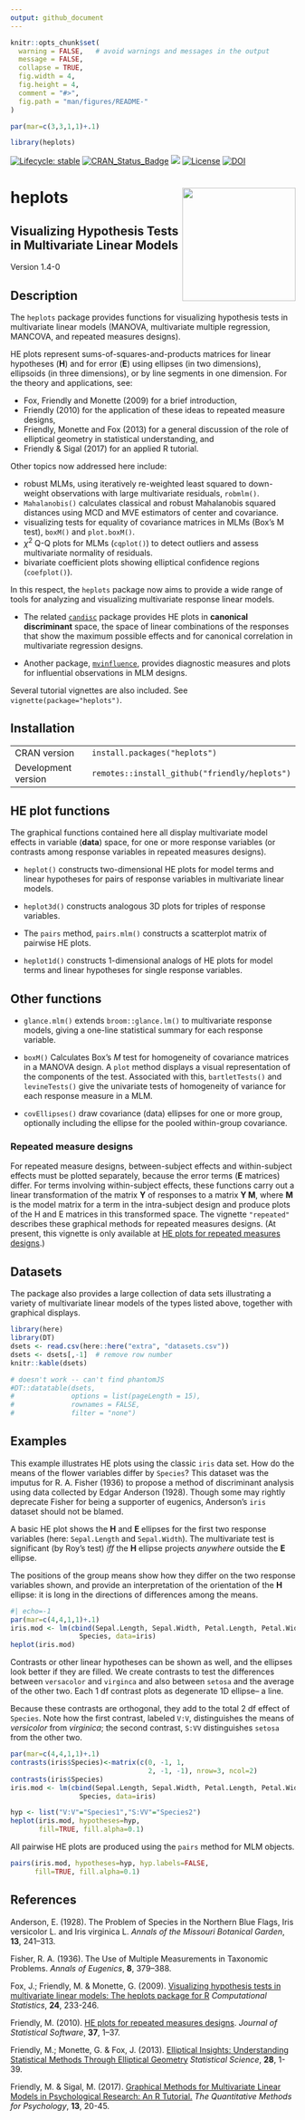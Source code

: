 ```yaml
---
output: github_document
---
```


<!-- README.md is generated from README.Rmd. Please edit that file and knit again -->

```r
knitr::opts_chunk$set(
  warning = FALSE,   # avoid warnings and messages in the output
  message = FALSE,
  collapse = TRUE,
  fig.width = 4,
  fig.height = 4,
  comment = "#>",
  fig.path = "man/figures/README-"
)

par(mar=c(3,3,1,1)+.1)
```

```r
library(heplots)
```

<!-- badges: start -->
[![Lifecycle: stable](https://img.shields.io/badge/lifecycle-stable-brightgreen.svg)](https://lifecycle.r-lib.org/articles/stages.html#stable)
[![CRAN_Status_Badge](http://www.r-pkg.org/badges/version/heplots)](http://cran.r-project.org/package=heplots)
[![](http://cranlogs.r-pkg.org/badges/grand-total/heplots)](https://cran.r-project.org/package=heplots)
[![License](https://img.shields.io/badge/license-GPL%20%28%3E=%202%29-brightgreen.svg?style=flat)](https://www.gnu.org/licenses/gpl-2.0.html) 
[![DOI](https://zenodo.org/badge/13908453.svg)](https://zenodo.org/badge/latestdoi/13908453)
<!-- badges: end -->


# heplots <img src="man/figures/logo.png" height="200" style="float:right; height:200px;" />

## **Visualizing Hypothesis Tests in Multivariate Linear Models**

Version 1.4-0

## Description

The `heplots` package provides functions for visualizing hypothesis tests in
multivariate linear models (MANOVA, multivariate multiple regression, MANCOVA,
and repeated measures designs).

HE plots represent sums-of-squares-and-products matrices for linear hypotheses (**H**) and for 
error (**E**) using ellipses (in two dimensions), ellipsoids (in three dimensions),
or by line segments in one dimension.
For the theory and applications, see: 

* Fox, Friendly and Monette (2009) for a brief introduction,
* Friendly (2010) for the application of these ideas to repeated measure designs,
* Friendly, Monette and Fox (2013) for a general discussion of the role of elliptical geometry in statistical understanding, and
* Friendly & Sigal (2017) for an applied R tutorial.

Other topics now addressed here include:

* robust MLMs, using iteratively re-weighted least squared to down-weight observations with large multivariate residuals, `robmlm()`. 
* `Mahalanobis()` calculates classical and robust Mahalanobis squared distances using MCD and MVE estimators of center and covariance.
* visualizing tests for equality of covariance matrices in MLMs (Box's M test), `boxM()` and `plot.boxM()`. 
* $\chi^2$ Q-Q plots for MLMs (`cqplot()`) to detect outliers and assess multivariate normality of residuals.
* bivariate coefficient plots showing elliptical confidence regions (`coefplot()`).

In this respect, the `heplots` package now aims to provide a wide range of tools for analyzing and visualizing
multivariate response linear models.

* The related [`candisc`](http://github.com/friendly/candisc) package provides HE plots in **canonical discriminant** space, the space of linear combinations of the responses that show the maximum possible effects
and for canonical correlation in multivariate regression designs.

* Another package, [`mvinfluence`](https://friendly.github.io/mvinfluence/), provides diagnostic measures and
plots for influential observations in MLM designs.


Several tutorial vignettes are also included.  See `vignette(package="heplots")`.


## Installation

|                     |                                                   |
|---------------------|---------------------------------------------------|
| CRAN version        | `install.packages("heplots")`                 |
| Development version | `remotes::install_github("friendly/heplots")` |


<!-- This installs the package from the source and creates the package vignettes,  -->
<!-- so you will need to have R Tools installed on your system.  [R Tools for Windows](https://cran.r-project.org/bin/windows/Rtools/) -->
<!-- takes you to the download page for Windows.  [R Tools for Mac OS X](https://cran.r-project.org/bin/macosx/tools/) -->
<!-- has the required programs for Mac OS X. -->


## HE plot functions

The graphical functions contained here all display multivariate model
effects in variable (**data**) space, for one or more response variables
(or contrasts among response variables in repeated measures designs).

* `heplot()` constructs two-dimensional HE plots for model terms and 
linear hypotheses for pairs of response variables in multivariate linear models.

* `heplot3d()` constructs analogous 3D plots for triples of response
variables.
 
* The `pairs` method, `pairs.mlm()` constructs a scatterplot matrix of pairwise HE plots.

* `heplot1d()` constructs 1-dimensional analogs of HE plots for model terms and 
linear hypotheses for single response variables.


## Other functions

* `glance.mlm()` extends `broom::glance.lm()` to multivariate response models, giving a one-line statistical summary for each response variable.

* `boxM()` Calculates Box's _M_ test for homogeneity of covariance matrices in a MANOVA design. A `plot` method displays a visual representation of the components of the test. Associated with this, `bartletTests()` and
`levineTests()` give the univariate tests of homogeneity of variance for each response measure in a MLM.

* `covEllipses()` draw covariance (data) ellipses for one or more group, optionally including the ellipse for the pooled within-group covariance.

### Repeated measure designs

For repeated measure designs, between-subject effects and within-subject
effects must be plotted separately, because the error terms (**E** matrices)
differ.  For terms involving within-subject effects,
these functions carry out a linear
transformation of the matrix **Y** of responses to a matrix **Y M**, where
**M** is the model matrix for a term in
the intra-subject design and produce plots of
the H and E matrices in this transformed space. The vignette `"repeated"` describes
these graphical methods for repeated measures designs. 
(At present, this vignette is only available at [HE plots for repeated measures designs](http://www.jstatsoft.org/v37/i04/paper).)

## Datasets

The package also provides a large collection of  data sets illustrating
a variety of multivariate linear models of the types listed above,
together with graphical displays.

<!--
dsets <- vcdExtra::datasets("heplots")[, c("Item", "dim", "Title")]
rowcols <- as.data.frame(stringr::str_split_fixed(dsets$dim,"x", 2))
colnames(rowcols) <- c("rows", "cols")

dsets.table <- cbind("dataset" = dsets$Item, rowcols, "title" =dsets$Title)
knitr::kable(dsets.table)
-->


```r
library(here)
library(DT)
dsets <- read.csv(here::here("extra", "datasets.csv"))
dsets <- dsets[,-1]  # remove row number
knitr::kable(dsets)

# doesn't work -- can't find phantomJS
#DT::datatable(dsets, 
#              options = list(pageLength = 15),
#              rownames = FALSE,
#              filter = "none")
```


## Examples

This example illustrates HE plots using the classic `iris` data set. How do the means
of the flower variables differ by `Species`? This dataset was the imputus for
R. A. Fisher (1936) to propose a method of discriminant analysis using data collected
by Edgar Anderson (1928). Though some may rightly deprecate Fisher for being a
supporter of eugenics, Anderson's `iris` dataset should not be blamed.

A basic HE plot shows the **H** and **E**
ellipses for the first two response variables (here: `Sepal.Length` and `Sepal.Width`).
The multivariate test is significant
(by Roy's test) *iff* the **H** ellipse projects *anywhere* outside the **E** ellipse.

The positions of the group means show how they differ on the two response variables shown,
and provide an interpretation of the orientation of the **H** ellipse: it is long in the
directions of differences among the means.

```r
#| echo=-1
par(mar=c(4,4,1,1)+.1)
iris.mod <- lm(cbind(Sepal.Length, Sepal.Width, Petal.Length, Petal.Width) ~ 
                 Species, data=iris)
heplot(iris.mod)
```

Contrasts or other linear hypotheses can be shown as well, and the ellipses look better
if they are filled. We create contrasts to test the differences between `versacolor` and
`virginca` and also between `setosa` and the average of the other two. Each 1 df contrast plots
as degenerate 1D ellipse-- a line. 

Because these contrasts are orthogonal, they add to the total 2 df effect
of `Species`. Note how the first contrast, labeled `V:V`, distinguishes the means of
*versicolor* from *virginica*;
the second contrast, `S:VV` distinguishes `setosa` from the other two.


```r
par(mar=c(4,4,1,1)+.1)
contrasts(iris$Species)<-matrix(c(0, -1, 1, 
                                  2, -1, -1), nrow=3, ncol=2)
contrasts(iris$Species)
iris.mod <- lm(cbind(Sepal.Length, Sepal.Width, Petal.Length, Petal.Width) ~ 
                 Species, data=iris)

hyp <- list("V:V"="Species1","S:VV"="Species2")
heplot(iris.mod, hypotheses=hyp, 
       fill=TRUE, fill.alpha=0.1)
```

All pairwise HE plots are produced using the `pairs` method for MLM objects.

```r
pairs(iris.mod, hypotheses=hyp, hyp.labels=FALSE,
      fill=TRUE, fill.alpha=0.1)
```

## References

Anderson, E. (1928). 
The Problem of Species in the Northern Blue Flags, Iris versicolor L. and Iris virginica L. 
*Annals of the Missouri Botanical Garden*, **13**, 241–313.

Fisher, R. A. (1936). 
The Use of Multiple Measurements in Taxonomic Problems. *Annals of Eugenics*, **8**, 379–388.

Fox, J.; Friendly, M. & Monette, G. (2009).
[Visualizing hypothesis tests in multivariate linear models: The heplots package for R](http://datavis.ca/palers/FoxFriendlyMonette-2009.pdf)
*Computational Statistics*,  **24**, 233-246.

Friendly, M. (2010). [HE plots for repeated measures designs](http://www.jstatsoft.org/v37/i04/paper). *Journal of Statistical Software*, **37**, 1–37.


Friendly, M.; Monette, G. & Fox, J. (2013).
[Elliptical Insights: Understanding Statistical Methods Through Elliptical Geometry](http://datavis.ca/palers/ellipses-STS402.pdf) 
*Statistical Science*,  **28**, 1-39.

Friendly, M. & Sigal, M. (2017).
[Graphical Methods for Multivariate Linear Models in Psychological Research: An R Tutorial.](https://doi.org/10.20982/tqmp.13.1.p020)
*The Quantitative Methods for Psychology*, **13**, 20-45. 

